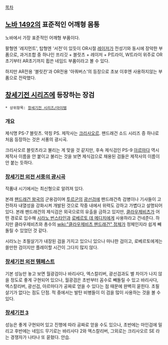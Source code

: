 [[목차]]
== [[노바 1492]]의 표준적인 어깨형 몸통 ==
노바에서 가장 표준적인 어깨형 부품이다.

팔형엔 '레지먼트', 탑형엔 '서전'이 있듯이 OR시절 [[레이저]]가 전성기와 동시에 장악한 부품으로, 과거조합 중 하나인 프리깃 + 블릿츠 + 레이저 + P트라이, W트라이 위주로 OR초기부터 AR초기까지 휩쓴 네임드 부품이라고 볼 수 있다.

하지만 AR전용 '블릿칸'과 OR전용 '아쿼버스'의 등장으로 초보 이후엔 사용하지않는 부품으로 전락했다.

== [[창세기전 시리즈]]에 등장하는 장검 ==
 * 상위항목: [[창세기전 시리즈/아이템]]

=== 개요 ===
제식명 PS-7 블릿츠. 약칭 PS. 제작사는 [[크리사오르]]. 팬드래건 소드 시리즈 증 하나로 처음 등장하는 것은 서풍의 광시곡.

크리사오르 블릿츠라고 불리는 게 맞을 것 같지만, 후속 제식검인 PS-9 [[아르마다]] 역시 제작사 이름을 안 붙이고 불리는 것을 보면 제식검으로 채용된 검들은 제작사의 이름이 안 붙는 듯하다.

=== [[창세기전 외전 서풍의 광시곡]] ===
작품내 시기에서는 최신형으로 알려져 있다.

본래 [[팬드래건 왕국]]의 군용검이며 [[투르]]군의 [[광선검]]에 팬드래건측 검병이나 기사들이 고전하자 내열성을 강화시켜 개발된 것으로 작중 내에서 위력도 강하고 가볍다고 설명되어 있다. 본래 팬드래건의 제식검은 외국으로의 유출을 금하고 있지만, [[클라우제비츠]]가 어떤 경로로 입수해 [[시라노 번스타인]]과 [[로베르토 데 메디치]]에게 사용하라고 건네준다. 하지만 클라우제비츠와 총수의 [[wiki:"클라우제비츠 팬드래건" 정체]]가 정체인지라 쉽게 빼돌릴 수 있었던 것 같다.

시라노는 초필살기가 내장된 검을 가지고 있으니 있으나 마나한 검이고, 로베르토에게는 쓸만한 검이지만 플레이할 시간이 그다지 많지 않다.

=== [[창세기전 외전 템페스트]] ===
기본 성능만 놓고 보면 월광검이나 바리사다, 엑스칼리버, 광선검과도 별 차이가 나지 않을 정도로 좋게 구현되어 있으나, 월광검은 초반부터 꼼수로 빼돌릴 수 있고 바리사다, 엑스칼리버, 광선검, 아르마다가 공짜로 얻을 수 있다는 점 때문에 완벽히 묻힌다. 초필살기가 없다는 점도 단점. 적 중에서는 발탄 비병들이 이 검을 많이 사용하는 것을 볼 수 있다.

=== [[창세기전 3]] ===
성능은 좋게 구현되어 있고 진행에 따라 공짜로 얻을 수도 있으나, 초반에는 마인검에 밀리고 후반에는 네임드 무기로는 바리사다 2와 엑스칼리버, 그외로는 크리사오르 SE 라는 경쟁자가 나타나 또 묻혔다. 안습.
